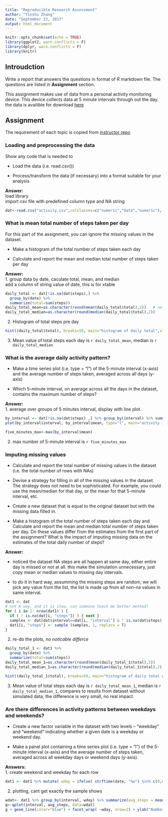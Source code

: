 ```yaml
---
title: "Reproducible Research Assessment"
author: "Yinshu Zhang"
date: "September 22, 2017"
output: html_document
---
```


```r
knitr::opts_chunk$set(echo = TRUE)
library(ggplot2, warn.conflicts = F)
library(dplyr, warn.conflicts = F)
library(knitr)
```

## Introudction
Write a report that answers the questions in format of R markdown file. The questions are listed in **Assignment** section. 

This assignment makes use of data from a personal activity monitoring device. This device collects data at 5 minute intervals through out the day. the data is availible for download [here](https://d396qusza40orc.cloudfront.net/repdata%2Fdata%2Factivity.zip)



## Assignment
The requirement of each topic is copied from [instructor repo](https://github.com/yszhangit/RepData_PeerAssessment1)

### Loading and preprocessing the data
Show any code that is needed to

- Load the data (i.e. read.csv())

- Process/transform the data (if necessary) into a format suitable for your analysis


**Answer:**  
load library  
import csv file with predefined column type and NA string

```r
dat<-read.csv("activity.csv",colClasses=c("numeric","Date","numeric"), na.strings="NA")

```

### What is mean total number of steps taken per day
For this part of the assignment, you can ignore the missing values in the dataset.

- Make a histogram of the total number of steps taken each day

- Calculate and report the mean and median total number of steps taken per day

**Answer:**  
1. group data by date, caculate total, mean, and median  
add a column of string value of date, this is for xtable  
```r
daily_total <- dat[!is.na(dat$steps),] %>% 
  group_by(date) %>% 
  summarize(total=sum(steps))
daily_total_mean=as.character(round(mean(daily_total$total),2))   # not to use Scientific notation in knit
daily_total_median=as.character(round(median(daily_total$total),2))
```

2. Histogram of total steps pre day

```r
hist((daily_total$total), breaks=50, main="histogram of daily total",xlab="steps")
```  

3. Mean value of total steps each day is `r daily_total_mean`, median is `r daily_total_median`


### What is the average daily activity pattern?
- Make a time series plot (i.e. type = "l") of the 5-minute interval (x-axis) and the average number of steps taken, averaged across all days (y-axis)

- Which 5-minute interval, on average across all the days in the dataset, contains the maximum number of steps?

**Answer:**  
1. average over groups of 5 minutes interval, display with line plot.
```r
by_interval <- dat[!is.na(dat$steps) ,] %>% group_by(interval) %>% summarize(mean=mean(steps))
plot(by_interval$interval, by_interval$mean, type="l", main="activity in 24 hours", ylab="steps", xlab="time")
```

```r
five_minutes_max<-max(by_interval$mean)
```

2. max number of 5-minute interval is `r five_minutes_max`

### Imputing missing values
- Calculate and report the total number of missing values in the dataset (i.e. the total number of rows with NAs)

- Devise a strategy for filling in all of the missing values in the dataset. The strategy does not need to be sophisticated. For example, you could use the mean/median for that day, or the mean for that 5-minute interval, etc.

- Create a new dataset that is equal to the original dataset but with the missing data filled in.

- Make a histogram of the total number of steps taken each day and Calculate and report the mean and median total number of steps taken per day. Do these values differ from the estimates from the first part of the assignment? What is the impact of imputing missing data on the estimates of the total daily number of steps?

**Answer:**

- noticed the dataset NA steps are all happen at same day, either entire day is missed or not at all. this make the simulation unnecessary, just copy mean or median values to missing day intervals.

- to do it in hard way, assumming the missing steps are random, we will pick any value from the list, the list is made up from all non-na values in same interval.


```r
dat1 <- dat
# not R way, and it is slow, can someone teach me better method?
for ( i in 1: nrow(dat1) ) {
  if ( ! is.na(dat[i, "steps"]) ) { next }
  samples <- dat[dat$interval==dat[i, "interval"] & ! is.na(dat$steps), "steps"]
  dat1[i, "steps"] <- sample (samples, 1, replace = T)
}
```

2. re-do the plots, *no noticable differce*

```r
daily_total_1 <- dat1 %>% 
  group_by(date) %>% 
  summarize(total=sum(steps))
daily_total_mean_1=as.character(round(mean(daily_total_1$total),2))
daily_total_median_1=as.character(round(median(daily_total_1$total),2))
```
```r
hist((daily_total_1$total), breaks=50, main="histogram of daily total with simulated data",xlab="steps")
```  

3. Mean value of total steps each day is `r daily_total_mean_1`, median is `r daily_total_median_1`, compares to results from dataset without simulated data, the difference is very small, no real impact.


### Are there differences in activity patterns between weekdays and weekends?
- Create a new factor variable in the dataset with two levels -- "weekday" and "weekend" indicating whether a given date is a weekday or weekend day.

- Make a panel plot containing a time series plot (i.e. type = "l") of the 5-minute interval (x-axis) and the average number of steps taken, averaged across all weekday days or weekend days (y-axis). 

**Answers:**  
1. create weekend and weekday for each row

```r
dat1 <- dat1 %>% mutate( wday = ifelse( strftime(date, "%w") %in% c(0,6), "weekend", "weekday" ) )

```

2. plotting, cant get exactly the sample shows

``` r
wdat<- dat1 %>% group_by(interval, wday) %>% summarize(avg_steps = mean(steps))
g<-qplot(interval, avg_steps, data=wdat)
g + geom_line(color="blue") + facet_wrap( ~wday, nrow=2) + ylab("Number of Steps") + theme_bw()
```




